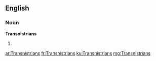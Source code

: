 ==English==

===Noun===
'''Transnistrians'''

# {{plural of|Transnistrian}}

[[ar:Transnistrians]]
[[fr:Transnistrians]]
[[ku:Transnistrians]]
[[mg:Transnistrians]]